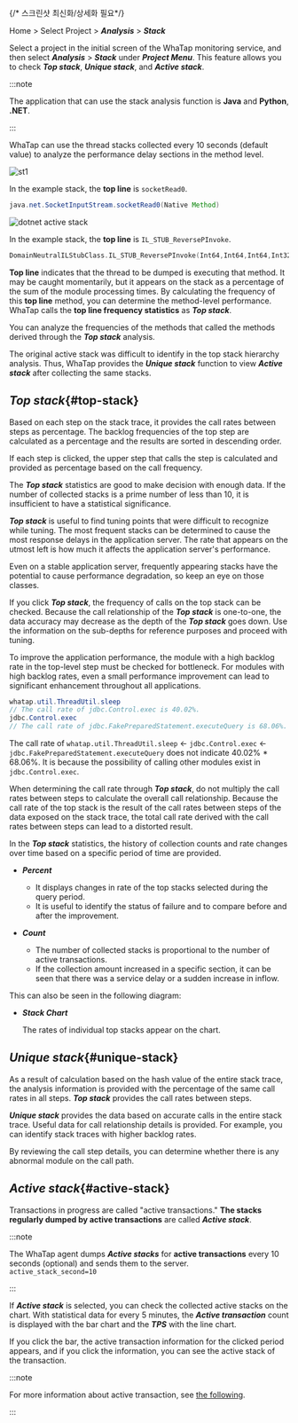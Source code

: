 {/* 스크린샷 최신화/상세화 필요*/}

Home > Select Project > **_Analysis_** > **_Stack_**

Select a project in the initial screen of the WhaTap monitoring service, and then select **_Analysis_** > **_Stack_** under **_Project Menu_**. This feature allows you to check **_Top stack_**, **_Unique stack_**, and **_Active stack_**. 

:::note

The application that can use the stack analysis function is **Java** and **Python**, **.NET**. 

:::

WhaTap can use the thread stacks collected every 10 seconds (default value) to analyze the performance delay sections in the method level.

<InDoc product='java,python'>

![st1](https://img.whatap.io/media/user_guide_application/stack/st1.png)

In the example stack, the **top line** is `socketRead0`. 

```java
java.net.SocketInputStream.socketRead0(Native Method)
```

</InDoc>

<InDoc product='dotnet'>

![dotnet active stack](/img/apm-analysis-stack-example-dotnet.png)

In the example stack, the **top line** is `IL_STUB_ReversePInvoke`. 

```c
DomainNeutralILStubClass.IL_STUB_ReversePInvoke(Int64,Int64,Int64,Int32)
```

</InDoc>

**Top line** indicates that the thread to be dumped is executing that method. It may be caught momentarily, but it appears on the stack as a percentage of the sum of the module processing times. By calculating the frequency of this **top line** method, you can determine the method-level performance. WhaTap calls the **top line frequency statistics** as **_Top stack_**.

<ImgLang img='apm-analysis-apm-top-stack-01.png' desc='Top stack' />

You can analyze the frequencies of the methods that called the methods derived through the **_Top stack_** analysis.

<ImgLang img='apm-analysis-apm-top-stack-02.png' desc='Top stack' />

The original active stack was difficult to identify in the top stack hierarchy analysis. Thus, WhaTap provides the **_Unique stack_** function to view **_Active stack_** after collecting the same stacks.

## **_Top stack_**{#top-stack}

Based on each step on the stack trace, it provides the call rates between steps as percentage. The backlog frequencies of the top step are calculated as a percentage and the results are sorted in descending order.

If each step is clicked, the upper step that calls the step is calculated and provided as percentage based on the call frequency.

The **_Top stack_** statistics are good to make decision with enough data. If the number of collected stacks is a prime number of less than 10, it is insufficient to have a statistical significance.

**_Top stack_** is useful to find tuning points that were difficult to recognize while tuning. The most frequent stacks can be determined to cause the most response delays in the application server. The rate that appears on the utmost left is how much it affects the application server's performance.

Even on a stable application server, frequently appearing stacks have the potential to cause performance degradation, so keep an eye on those classes.

If you click **_Top stack_**, the frequency of calls on the top stack can be checked. Because the call relationship of the **_Top stack_** is one-to-one, the data accuracy may decrease as the depth of the **_Top stack_** goes down. Use the information on the sub-depths for reference purposes and proceed with tuning.

To improve the application performance, the module with a high backlog rate in the top-level step must be checked for bottleneck. For modules with high backlog rates, even a small performance improvement can lead to significant enhancement throughout all applications.

<ImgLang img='apm-analysis-apm-top-stack-03.png' desc='Top stack' />

```java {1,3}
whatap.util.ThreadUtil.sleep
// The call rate of jdbc.Control.exec is 40.02%.
jdbc.Control.exec 
// The call rate of jdbc.FakePreparedStatement.executeQuery is 68.06%.
```

The call rate of `whatap.util.ThreadUtil.sleep` ← `jdbc.Control.exec` ← `jdbc.FakePreparedStatement.executeQuery` does not indicate 40.02% \* 68.06%. It is because the possibility of calling other modules exist in `jdbc.Control.exec`.

When determining the call rate through **_Top stack_**, do not multiply the call rates between steps to calculate the overall call relationship. Because the call rate of the top stack is the result of the call rates between steps of the data exposed on the stack trace, the total call rate derived with the call rates between steps can lead to a distorted result.

In the **_Top stack_** statistics, the history of collection counts and rate changes over time based on a specific period of time are provided.

<ImgLang img='apm-analysis-apm-top-stack-04.png' desc='Top stack' />

- **_Percent_**

  - It displays changes in rate of the top stacks selected during the query period.
  - It is useful to identify the status of failure and to compare before and after the improvement.

- **_Count_**

  - The number of collected stacks is proportional to the number of active transactions.
  - If the collection amount increased in a specific section, it can be seen that there was a service delay or a sudden increase in inflow.

This can also be seen in the following diagram:

<ImgLang img='apm-analysis-apm-top-stack-05.png' desc='Top stack' />

- **_Stack Chart_**

  The rates of individual top stacks appear on the chart.

## **_Unique stack_**{#unique-stack}

As a result of calculation based on the hash value of the entire stack trace, the analysis information is provided with the percentage of the same call rates in all steps. **_Top stack_** provides the call rates between steps. 

**_Unique stack_** provides the data based on accurate calls in the entire stack trace. Useful data for call relationship details is provided. For example, you can identify stack traces with higher backlog rates.

<ImgLang img='apm-analysis-apm-unique-stack.png' desc='Unique stack' />

By reviewing the call step details, you can determine whether there is any abnormal module on the call path.

## **_Active stack_**{#active-stack}

Transactions in progress are called "active transactions." **The stacks regularly dumped by active transactions** are called **_Active stack_**.

:::note

The WhaTap agent dumps **_Active stacks_** for **active transactions** every 10 seconds (optional) and sends them to the server.<br/>
`active_stack_second=10`

:::

If **_Active stack_** is selected, you can check the collected active stacks on the chart. With statistical data for every 5 minutes, the **_Active transaction_** count is displayed with the bar chart and the **_TPS_** with the line chart. 

If you click the bar, the active transaction information for the clicked period appears, and if you click the information, you can see the active stack of the transaction.

<ImgLang img='apm-analysis-apm-active-stack.png' desc='Active stack' />

:::note

For more information about active transaction, see [the following](active-transactions).

:::


<Compactactivestacks />  


<Backgroundthread /> 
